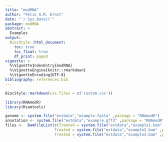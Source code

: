 ```yaml
---
title: "modRNA"
author: "Felix G.M. Ernst"
date: "`r Sys.Date()`"
package: modRNA
abstract: >
  Examples
output:
  BiocStyle::html_document:
    toc: true
    toc_float: true
    df_print: paged
vignette: >
  %\VignetteIndexEntry{modRNA}
  %\VignetteEngine{knitr::rmarkdown}
  %\VignetteEncoding{UTF-8}
bibliography: references.bib
---
```


```r
BiocStyle::markdown(css.files = c('custom.css'))
```

```r
library(RNAmodR)
library(Rsamtools)
```

```r
genome <- system.file("extdata","example.fasta" ,package = "RNAmodR")
annotation <- system.file("extdata","example.gff3" ,package = "RNAmodR")
files <-  BamFileList(c(Treated = system.file("extdata","example1.bam" ,package = "RNAmodR"),
                      Treated = system.file("extdata","example2.bam" ,package = "RNAmodR"),
                      Treated = system.file("extdata","example3.bam" ,package = "RNAmodR")))
```

